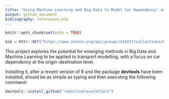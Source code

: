 ```yaml
---
title: "Using Machine Learning and Big Data to Model Car Dependency: an Exploration Using Origin-Destination Data"
output: github_document
bibliography: references.bib
---
```


```r
knitr::opts_chunk$set(echo = TRUE)
```

```r
bib = httr::GET("https://www.zotero.org/api/groups/418217/collections/RXVSSSMD/items/top?limit=100&format=bibtex&v=1", httr::write_disk("references.bib", overwrite = T))
```

This project explores the potential for emerging methods in Big Data and Machine Learning to be applied to transport modelling, with a focus on car dependency at the origin-destination level.

Installing it, after a recent version of R and the package **devtools** have been installed, should be as simple as typing and then executing the following command:

```r
devtools::install_github("robinlovelace/mlCars")
```


